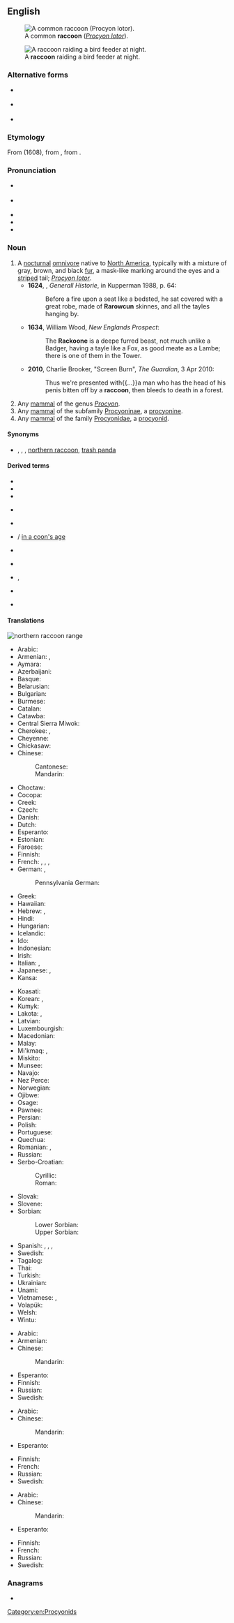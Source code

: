 ==English==
{{was wotd|2010|June|23}}
{{wikipedia}}
[[Image:Procyon lotor (Common raccoon).jpg|right|thumb|A common '''raccoon''' (''[[Procyon lotor]]'').]]

[[File:Raccoon at night.jpg|right|thumb|A '''raccoon''' raiding a bird feeder at night.]]

===Alternative forms===
* {{l|en|racoon}} {{defdate|from 17th c.}}
* {{l|en|rarowcun}} {{defdate|17th c.}}
* {{l|en|r'coon}} {{qualifier|colloquial contraction}}

===Etymology===
From {{m|en|arocoun}} (1608), from {{der|en|pim|ärähkun}}, from {{m|pim|ärähkuněm||he scratches with his hands}}.

===Pronunciation===
* {{a|UK}} {{IPA|/ɹəˈkuːn/|lang=en}}
* {{a|US}} {{IPA|/ɹæˈkun/|/ɹəˈkun/|lang=en}}
* {{audio|en-us-raccoon.ogg|Audio (US)|lang=en}}
* {{audio|en-au-raccoon.ogg|Audio (AU)|lang=en}}
* {{rhymes|uːn|lang=en}}

===Noun===
{{en-noun}}

# A [[nocturnal]] [[omnivore]] native to [[North America]], typically with a mixture of gray, brown, and black [[fur]], a mask-like marking around the eyes and a [[striped]] tail; ''[[Procyon lotor]]''.
#* '''1624''', {{w|John SMith (explorer)|John Smith}}, ''Generall Historie'', in Kupperman 1988, p. 64:
#*: Before a fire upon a seat like a bedsted, he sat covered with a great robe, made of '''Rarowcun''' skinnes, and all the tayles hanging by.
#*'''1634''', William Wood, ''New Englands Prospect'':
#*:The '''Rackoone''' is a deepe furred beast, not much unlike a Badger, having a tayle like a Fox, as good meate as a Lambe; there is one of them in the Tower.
#* '''2010''', Charlie Brooker, "Screen Burn", ''The Guardian'', 3 Apr 2010:
#*: Thus we're presented with{{...}}a man who has the head of his penis bitten off by a '''raccoon''', then bleeds to death in a forest.
# Any [[mammal]] of the genus ''[[Procyon]]''.
# Any [[mammal]] of the subfamily [[Procyoninae]], a [[procyonine]].
# Any [[mammal]] of the family [[Procyonidae]], a [[procyonid]].

====Synonyms====
* {{sense|Procyon lotor}} {{l|en|coon}} {{qualifier|colloquial}}, {{vern|common raccoon}}, {{vern|North American raccoon}}, [[northern raccoon]], [[trash panda]]

====Derived terms====
* {{l|en|coon}}
* {{l|en|coon dog}}
* {{l|en|coonhound}}
* {{vern|Cozumel raccoon}} {{gloss|{{taxlink|Procyon pygmaeus|species|noshow=1}}}}
* {{l|en|crab-eating raccoon}} {{gloss|''[[Procyon cancrivorus]]''}}
* {{l|en|in a raccoon's age}} / [[in a coon's age]]
* {{vern|pygmy raccoon}} {{gloss|{{taxlink|Procyon pygmaeus|species|noshow=1}}}}
* {{vern|raccoon butterfly}} {{gloss|{{taxlink|Chaetodon fasciatus|species|noshow=1}}}}
* {{vern|raccoon butterflyfish}}, {{gloss|{{taxlink|Chaetodon lunula|species|noshow=1}}}}
* {{l|en|raccoon dog}} {{gloss|''[[Nyctereutes procyonoides]]''}}
* {{l|en|raccoon eyes}}

====Translations====
{{see also|Wikipedia:Raccoon#Local and indigenous_names}}
[[File:Common Raccoon range.png|thumb|'''northern raccoon''' range]]
{{trans-top|nocturnal omnivore living in North America, ''Procyon lotor''}}
* Arabic: {{t|ar|رَاكُون|m}}
* Armenian: {{t+|hy|ջրարջ}}, {{t|hy|ջրարջ սովորական|sc=Armn}}
* Aymara: {{t|ay|jaguachini}}
* Azerbaijani: {{t+|az|yenot}}
* Basque: {{t|eu|mapatxe}}
* Belarusian: {{t|be|яно́т|m|sc=Cyrl}}
* Bulgarian: {{t+|bg|ено́т|m|sc=Cyrl}}
* Burmese: {{t|my|ရက်ကွန်းဝံ}}
* Catalan: {{t|ca|ós rentador|m}}
* Catawba: {{t|chc|tcigne}}
* Central Sierra Miwok: {{t|csm|pátkajy-}}
* Cherokee: {{t|chr|ᎬᎵ|sc=Cher}}, {{t|chr|ᎬᏟ|sc=Cher}}
* Cheyenne: {{t|chy|matšėškōme}}
* Chickasaw: {{t|cic|shawi}}
* Chinese:
*: Cantonese: {{t|yue|浣熊|tr=wun⁵hung⁴|sc=Hani}}
*: Mandarin: {{t+|cmn|浣熊|tr=huànxióng|sc=Hani}}
* Choctaw: {{t|cho|shaui}}
* Cocopa: {{t|coc|nymaṣ}}
* Creek: {{t|mus|wotko}}
* Czech: {{t+|cs|mýval|m}}
* Danish: {{t+|da|vaskebjørn|c}}
* Dutch: {{t+|nl|wasbeer|m}}
* Esperanto: {{t|eo|lav-urso}}
* Estonian: {{t+|et|pesukaru}}
* Faroese: {{t|fo|tváttarbjørn|f}}
* Finnish: {{t+|fi|pesukarhu}}
* French: {{qualifier|more exactly}} {{t|fr|raton laveur commun|m}}, {{qualifier|less exactly}} {{t+|fr|raton laveur|m}}, {{t+|fr|chaoui|m}}, {{t+|fr|chat sauvage|m}}
* German: {{t+|de|Waschbär|m}}, {{qualifier|obsolete}} {{t|de|Schupp|m}}
*: Pennsylvania German: {{t|pdc|Ragguune}}
* Greek: {{t|el|ρακούν}}
* Hawaiian: {{t|haw|lakuna}}
* Hebrew: {{t+|he|דְּבִיבוֹן|m|tr=dvivón}}, {{t|he|רָקוּן|m|tr=raqún}}
* Hindi: {{t|hi|रैकून|m}}
* Hungarian: {{t+|hu|mosómedve}}
* Icelandic: {{t|is|þvottabjörn|m}}
* Ido: {{t+|io|ratono}}
* Indonesian: {{t|id|rakun}}
* Irish: {{t|ga|racún|m}}
* Italian: {{t+|it|procione|m}}, {{t|it|orsetto lavatore|m}}
* Japanese: {{t+|ja|アライグマ|tr=araiguma}}, {{t+|ja|洗熊|tr=araiguma}}
* Kansa: {{t|ksk|mikká}}
{{trans-mid}}
* Koasati: {{t|cku|sawi}}
* Korean: {{t|ko|^아메리카너구리}}, {{t|ko|^미국너구리}}
* Kumyk: {{t|kum|хас|tr=xas}}
* Lakota: {{t|lkt|wičhítegleǧa}}, {{t|lkt|wičhá}}
* Latvian: {{t|lv|jenots}}
* Luxembourgish: {{t+|lb|Wäschbier|m}}
* Macedonian: {{t|mk|раку́н|m|sc=Cyrl}}
* Malay: {{t|ms|rakun}}
* Mi'kmaq: {{t|mic|amaljugwej|an}}, {{t|mic|amaljigwej|an}}
* Miskito: {{t|miq|suksuk}}
* Munsee: {{t|umu|é·span}}
* Navajo: {{t|nv|tábąąh mąʼii}}
* Nez Perce: {{t|nez|k'ayk'áyoc}}
* Norwegian: {{t|no|vaskebjørn|m}}
* Ojibwe: {{t|oj|ᐁᐦᓯᐸᓐ|tr=esiban|an|sc=Cans}}
* Osage: {{t|osa|mį́hkaa}}
* Pawnee: {{t|paw|icat}}
* Persian: {{t+|fa|راکون|tr=râkon|sc=fa-Arab}}
* Polish: {{t+|pl|szop|m-an}}
* Portuguese: {{t|pt|guaxinim|m}}
* Quechua: {{t|qu|chincha mayuatu}}
* Romanian: {{t+|ro|raton|m}}, {{t+|ro|ursuleț spălător|m}}
* Russian: {{t+|ru|ено́т|m}}
* Serbo-Croatian:
*: Cyrillic: {{t|sh|ракун|m}}
*: Roman: {{t+|sh|rakun|m}}
* Slovak: {{t|sk|mýval|m}}
* Slovene: {{t+|sl|rakun|m}}
* Sorbian:
*: Lower Sorbian: {{t|dsb|šup|m}}
*: Upper Sorbian: {{t|hsb|šup|m}}
* Spanish: {{t+|es|mapache|m}}, {{t|es|oso lavador|m}}, {{t|es|zorra manglera|f}}, {{t|es|gato manglatero|m}}
* Swedish: {{t+|sv|tvättbjörn|c}}
* Tagalog: {{t|tl|mapatse}}
* Thai: {{t|th|แร็กคูน}}
* Turkish: {{t+|tr|rakun}}
* Ukrainian: {{t|uk|єно́т|m|sc=Cyrl}}
* Unami: {{t|unm|nahënëm}}
* Vietnamese: {{t|vi|gấu mèo Mỹ}}, {{t|vi|gấu trúc Mỹ}}
* Volapük: {{t|vo|räkun}}
* Welsh: {{t|cy|racŵn|m}}
* Wintu: {{t|wnw|qarilit}}
{{trans-bottom}}

{{trans-top|any mammal of the genus ''Procyon''}}
* Arabic: {{t-needed|ar}}
* Armenian: {{t+|hy|ջրարջ|sc=Armn}}
* Chinese:
*: Mandarin: {{t-needed|cmn}}
{{trans-mid}}
* Esperanto: {{qualifier|member of genus}} {{t|eo|prociono}}
* Finnish: {{t+|fi|pesukarhu}}
* Russian: {{t-needed|ru}}
* Swedish: {{t+|sv|tvättbjörn|c}}
{{trans-bottom}}

{{trans-top|any mammal of the subfamily Procyoninae}}
* Arabic: {{t-needed|ar}}
* Chinese:
*: Mandarin: {{t-needed|cmn}}
* Esperanto: {{qualifier|member of subfamily}} {{t|eo|procioneno}}
{{trans-mid}}
* Finnish: {{t|fi|supimainen}}
* French: {{qualifier|member of subfamily}} {{t|fr|procyoniné|m}}
* Russian: {{t-needed|ru}}
* Swedish: {{t+|sv|halvbjörn|c}}
{{trans-bottom}}

{{trans-top|any mammal of the family Procyonidae}}
* Arabic: {{t-needed|ar}}
* Chinese:
*: Mandarin: {{t-needed|cmn}}
* Esperanto: {{qualifier|member of family}} {{t|eo|procionedo}}
{{trans-mid}}
* Finnish: {{t|fi|puolikarhu}}
* French: {{qualifier|member of family}} {{t+|fr|procyonidé|m}}
* Russian: {{t-needed|ru}}
* Swedish: {{t+|sv|halvbjörn}}
{{trans-bottom}}

===Anagrams===
* {{anagrams|en|a=accnoor|carcoon}}

[[Category:en:Procyonids]]
